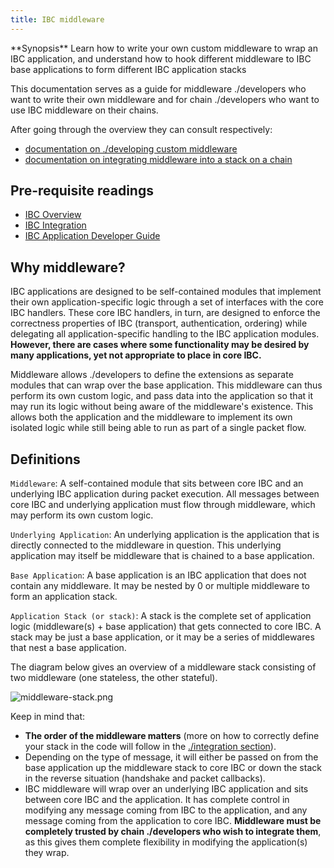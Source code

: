 ```yaml
---
title: IBC middleware
---
```


<Note>
**Synopsis**
Learn how to write your own custom middleware to wrap an IBC application, and understand how to hook different middleware to IBC base applications to form different IBC application stacks
</Note>

This documentation serves as a guide for middleware ./developers who want to write their own middleware and for chain ./developers who want to use IBC middleware on their chains.

After going through the overview they can consult respectively:

* [documentation on ./developing custom middleware](/docs/ibc/v8.5.x/ibc/middleware/develop.mdx)
* [documentation on integrating middleware into a stack on a chain](/docs/ibc/v8.5.x/ibc/middleware/integration.mdx)

<Note>

## Pre-requisite readings

* [IBC Overview](/docs/ibc/v10.1.x/overview)
* [IBC Integration](/docs/ibc/v10.1.x/./integration)
* [IBC Application Developer Guide](/docs/ibc/v10.1.x/03-apps/apps)

</Note>

## Why middleware?

IBC applications are designed to be self-contained modules that implement their own application-specific logic through a set of interfaces with the core IBC handlers. These core IBC handlers, in turn, are designed to enforce the correctness properties of IBC (transport, authentication, ordering) while delegating all application-specific handling to the IBC application modules. **However, there are cases where some functionality may be desired by many applications, yet not appropriate to place in core IBC.**

Middleware allows ./developers to define the extensions as separate modules that can wrap over the base application. This middleware can thus perform its own custom logic, and pass data into the application so that it may run its logic without being aware of the middleware's existence. This allows both the application and the middleware to implement its own isolated logic while still being able to run as part of a single packet flow.

## Definitions

`Middleware`: A self-contained module that sits between core IBC and an underlying IBC application during packet execution. All messages between core IBC and underlying application must flow through middleware, which may perform its own custom logic.

`Underlying Application`: An underlying application is the application that is directly connected to the middleware in question. This underlying application may itself be middleware that is chained to a base application.

`Base Application`: A base application is an IBC application that does not contain any middleware. It may be nested by 0 or multiple middleware to form an application stack.

`Application Stack (or stack)`: A stack is the complete set of application logic (middleware(s) + base application) that gets connected to core IBC. A stack may be just a base application, or it may be a series of middlewares that nest a base application.

The diagram below gives an overview of a middleware stack consisting of two middleware (one stateless, the other stateful).

![middleware-stack.png](../../../images/01-ibc/04-middleware/images/middleware-stack.png)

Keep in mind that:

* **The order of the middleware matters** (more on how to correctly define your stack in the code will follow in the [./integration section](/docs/ibc/v8.5.x/ibc/middleware/integration.mdx)).
* Depending on the type of message, it will either be passed on from the base application up the middleware stack to core IBC or down the stack in the reverse situation (handshake and packet callbacks).
* IBC middleware will wrap over an underlying IBC application and sits between core IBC and the application. It has complete control in modifying any message coming from IBC to the application, and any message coming from the application to core IBC. **Middleware must be completely trusted by chain ./developers who wish to integrate them**, as this gives them complete flexibility in modifying the application(s) they wrap.
